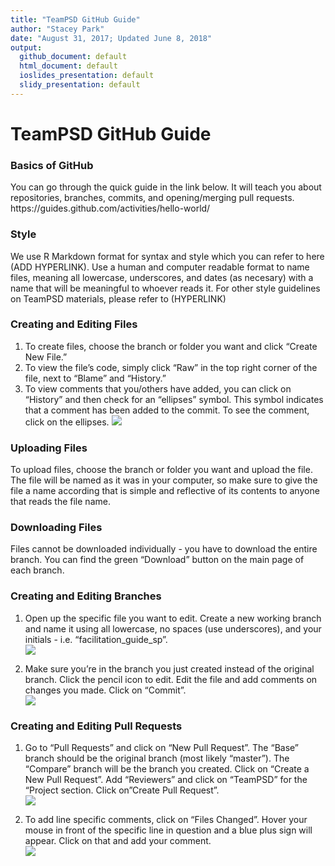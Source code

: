```yaml
---
title: "TeamPSD GitHub Guide"
author: "Stacey Park"
date: "August 31, 2017; Updated June 8, 2018"
output:
  github_document: default
  html_document: default
  ioslides_presentation: default
  slidy_presentation: default
---
```


# TeamPSD GitHub Guide  

### **Basics of GitHub**  
You can go through the quick guide in the link below. It will teach you about repositories, branches, commits, and opening/merging pull requests.  
https://guides.github.com/activities/hello-world/

### **Style**
We use R Markdown format for syntax and style which you can refer to here (ADD HYPERLINK). Use a human and computer readable format to name files, meaning all lowercase, underscores, and dates (as necesary) with a name that will be meaningful to whoever reads it. For other style guidelines on TeamPSD materials, please refer to (HYPERLINK)  

### **Creating and Editing Files**  
1. To create files, choose the branch or folder you want and click "Create New File."  
2. To view the file's code, simply click "Raw" in the top right corner of the file, next to "Blame" and "History."  
3. To view comments that you/others have added, you can click on "History" and then check for an "ellipses" symbol. This symbol indicates that a comment has been added to the commit. To see the comment, click on the ellipses. 
![](https://raw.githubusercontent.com/lzim/teampsd/videos/github_workflow_5.gif)  

### **Uploading Files**  
To upload files, choose the branch or folder you want and upload the file. The file will be named as it was in your computer, so make sure to give the file a name according that is simple and reflective of its contents to anyone that reads the file name.  

### **Downloading Files**  
Files cannot be downloaded individually - you have to download the entire branch.  You can find the green "Download" button on the main page of each branch.

### **Creating and Editing Branches**
1. Open up the specific file you want to edit.  Create a new working branch and name it using all lowercase, no spaces (use underscores), and your initials - i.e. "facilitation_guide_sp".    
![](https://raw.githubusercontent.com/lzim/teampsd/videos/github_workflow_1.gif)  

2. Make sure you're in the branch you just created instead of the original branch.  Click the pencil icon to edit.  Edit the file and add comments on changes you made.  Click on "Commit".  
![](https://raw.githubusercontent.com/lzim/teampsd/videos/github_workflow_2.gif)  

### **Creating and Editing Pull Requests**
1. Go to "Pull Requests" and click on "New Pull Request". The "Base" branch should be the original branch (most likely "master").  The "Compare" branch will be the branch you created. Click on "Create a New Pull Request".  Add "Reviewers" and click on "TeamPSD" for the "Project section. Click on "Create Pull Request".   
![](https://raw.githubusercontent.com/lzim/teampsd/videos/github_workflow_3.gif)  

2. To add line specific comments, click on "Files Changed".  Hover your mouse in front of the specific line in question and a blue plus sign will appear.  Click on that and add your comment.  
![](https://raw.githubusercontent.com/lzim/teampsd/videos/github_workflow_4.gif)  
